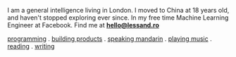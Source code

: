 I am a general intelligence living in London. I moved to China at 18 years old, and haven't stopped exploring ever since. In my free time Machine Learning Engineer at Facebook.  Find me at **hello@lessand.ro**

[programming]() . [building products]() . [speaking mandarin]() . [playing music]() . [reading]() . [writing]() 
